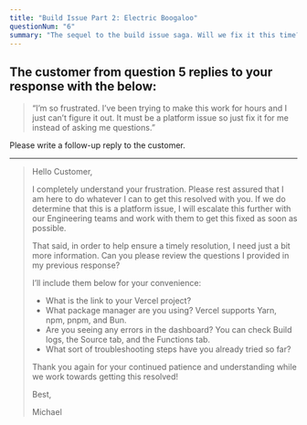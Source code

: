 ```yaml
---
title: "Build Issue Part 2: Electric Boogaloo"
questionNum: "6"
summary: "The sequel to the build issue saga. Will we fix it this time?"
---
```


## The customer from question 5 replies to your response with the below:

> “I’m so frustrated. I’ve been trying to make this work for hours and I just can’t figure it
> out. It must be a platform issue so just fix it for me instead of asking me questions.”

Please write a follow-up reply to the customer.

---

> Hello Customer,
>
> I completely understand your frustration. Please rest assured that I am here to do whatever I can to get this resolved with you. If we do determine that this is a platform issue, I will escalate this further with our Engineering teams and work with them to get this fixed as soon as possible.
>
> That said, in order to help ensure a timely resolution, I need just a bit more information. Can you please review the questions I provided in my previous response?
>
> I’ll include them below for your convenience:
>
> - What is the link to your Vercel project?
> - What package manager are you using? Vercel supports Yarn, npm, pnpm, and Bun.
> - Are you seeing any errors in the dashboard? You can check Build logs, the Source tab, and the Functions tab.
> - What sort of troubleshooting steps have you already tried so far?
>
> Thank you again for your continued patience and understanding while we work towards getting this resolved!
>
> Best,
>
> Michael
